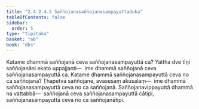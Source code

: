 ```yaml
---
title: "2.4.2.4.5 Saññojanasaññojanasampayuttaduka"
tableOfContents: false
sidebar:
  order: 5
type: "tipitaka"
basket: "ab"
book: "dhs"
---
```



<DynamicBreadcrumb />

<Division number="1485" book="dhs" bookNo="29" page="281">

<Paragraph number="2196" book="dhs">
Katame dhammā saññojanā ceva saññojanasampayuttā ca? Yattha dve tīṇi saññojanāni ekato uppajjanti—  ime dhammā saññojanā ceva saññojanasampayuttā ca.
</Paragraph>

</Division>
<Division number="1486" book="dhs" bookNo="29" page="281">

<Paragraph number="2197" book="dhs">
Katame dhammā saññojanasampayuttā ceva no ca saññojanā? Ṭhapetvā saññojane, avasesaṃ akusalaṃ—  ime dhammā saññojanasampayuttā ceva no ca saññojanā. Saññojanavippayuttā dhammā na vattabbā—  saññojanā ceva saññojanasampayuttā cātipi, saññojanasampayuttā ceva no ca saññojanātipi.
</Paragraph>
</Division>